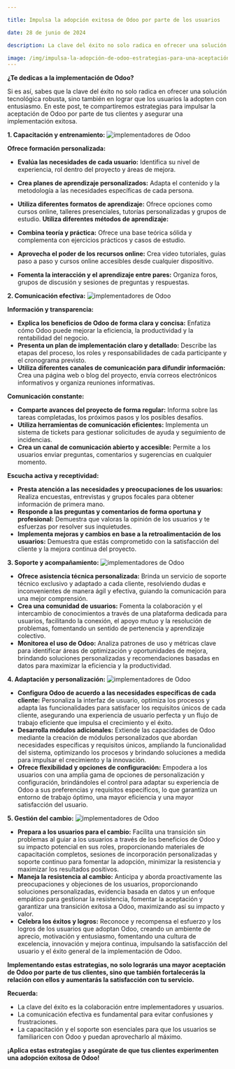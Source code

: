 ```yaml
---

title: Impulsa la adopción exitosa de Odoo por parte de los usuarios

date: 28 de junio de 2024

description: La clave del éxito no solo radica en ofrecer una solución tecnológica robusta, sino también en lograr que los usuarios la adopten con entusiasmo.

image: /img/impulsa-la-adopción-de-odoo-estrategias-para-una-aceptación-exitosa-por-parte-de-los-usuarios.svg
---
```





**¿Te dedicas a la implementación de Odoo?**

Si es así, sabes que la clave del éxito no solo radica en ofrecer una solución tecnológica robusta, sino también en lograr que los usuarios la adopten con entusiasmo. En este post, te compartiremos estrategias para impulsar la aceptación de Odoo por parte de tus clientes y asegurar una implementación exitosa.

**1. Capacitación y entrenamiento:**
![implementadores de Odoo](https://res.cloudinary.com/dn5cltdre/image/upload/c_crop,g_auto,h_500,w_1200/alphaqueb/Odoo/adbxxj0bxlsilitxih59.jpg)

**Ofrece formación personalizada:**

- **Evalúa las necesidades de cada usuario:** Identifica su nivel de experiencia, rol dentro del proyecto y áreas de mejora.
- **Crea planes de aprendizaje personalizados:** Adapta el contenido y la metodología a las necesidades específicas de cada persona.
- **Utiliza diferentes formatos de aprendizaje:** Ofrece opciones como cursos online, talleres presenciales, tutorías personalizadas y grupos de estudio.
**Utiliza diferentes métodos de aprendizaje:**

- **Combina teoría y práctica:** Ofrece una base teórica sólida y complementa con ejercicios prácticos y casos de estudio.
- **Aprovecha el poder de los recursos online:** Crea video tutoriales, guías paso a paso y cursos online accesibles desde cualquier dispositivo.
- **Fomenta la interacción y el aprendizaje entre pares:** Organiza foros, grupos de discusión y sesiones de preguntas y respuestas.

**2. Comunicación efectiva:**
![implementadores de Odoo](https://res.cloudinary.com/dn5cltdre/image/upload/v1709102861/alphaqueb/Odoo/mlbmncmphq5is1dxey2j.jpg)

**Información y transparencia:**

- **Explica los beneficios de Odoo de forma clara y concisa:** Enfatiza cómo Odoo puede mejorar la eficiencia, la productividad y la rentabilidad del negocio.
- **Presenta un plan de implementación claro y detallado:** Describe las etapas del proceso, los roles y responsabilidades de cada participante y el cronograma previsto.
- **Utiliza diferentes canales de comunicación para difundir información:** Crea una página web o blog del proyecto, envía correos electrónicos informativos y organiza reuniones informativas.

**Comunicación constante:**

- **Comparte avances del proyecto de forma regular:** Informa sobre las tareas completadas, los próximos pasos y los posibles desafíos.
- **Utiliza herramientas de comunicación eficientes:** Implementa un sistema de tickets para gestionar solicitudes de ayuda y seguimiento de incidencias.
- **Crea un canal de comunicación abierto y accesible:** Permite a los usuarios enviar preguntas, comentarios y sugerencias en cualquier momento.

**Escucha activa y receptividad:**

- **Presta atención a las necesidades y preocupaciones de los usuarios:** Realiza encuestas, entrevistas y grupos focales para obtener información de primera mano.
- **Responde a las preguntas y comentarios de forma oportuna y profesional:** Demuestra que valoras la opinión de los usuarios y te esfuerzas por resolver sus inquietudes.
- **Implementa mejoras y cambios en base a la retroalimentación de los usuarios:** Demuestra que estás comprometido con la satisfacción del cliente y la mejora continua del proyecto.

**3. Soporte y acompañamiento:**
![implementadores de Odoo](https://res.cloudinary.com/dn5cltdre/image/upload/v1709102865/alphaqueb/Odoo/jrofmwrmk65fnxhrqqz6.jpg)

- **Ofrece asistencia técnica personalizada:** Brinda un servicio de soporte técnico exclusivo y adaptado a cada cliente, resolviendo dudas e inconvenientes de manera ágil y efectiva, guiando la comunicación para una mejor comprensión.
- **Crea una comunidad de usuarios:** Fomenta la colaboración y el intercambio de conocimientos a través de una plataforma dedicada para usuarios, facilitando la conexión, el apoyo mutuo y la resolución de problemas, fomentando un sentido de pertenencia y aprendizaje colectivo.
- **Monitorea el uso de Odoo:** Analiza patrones de uso y métricas clave para identificar áreas de optimización y oportunidades de mejora, brindando soluciones personalizadas y recomendaciones basadas en datos para maximizar la eficiencia y la productividad.

**4. Adaptación y personalización:**
![implementadores de Odoo](https://res.cloudinary.com/dn5cltdre/image/upload/v1709102861/alphaqueb/Odoo/mlbmncmphq5is1dxey2j.jpg)

- **Configura Odoo de acuerdo a las necesidades específicas de cada cliente:** Personaliza la interfaz de usuario, optimiza los procesos y adapta las funcionalidades para satisfacer los requisitos únicos de cada cliente, asegurando una experiencia de usuario perfecta y un flujo de trabajo eficiente que impulsa el crecimiento y el éxito.
- **Desarrolla módulos adicionales:** Extiende las capacidades de Odoo mediante la creación de módulos personalizados que abordan necesidades específicas y requisitos únicos, ampliando la funcionalidad del sistema, optimizando los procesos y brindando soluciones a medida para impulsar el crecimiento y la innovación.
- **Ofrece flexibilidad y opciones de configuración:** Empodera a los usuarios con una amplia gama de opciones de personalización y configuración, brindándoles el control para adaptar su experiencia de Odoo a sus preferencias y requisitos específicos, lo que garantiza un entorno de trabajo óptimo, una mayor eficiencia y una mayor satisfacción del usuario.

**5. Gestión del cambio:**
![implementadores de Odoo](https://res.cloudinary.com/dn5cltdre/image/upload/v1709102858/alphaqueb/Odoo/rrseqveokrpdhrztnpzk.jpg)

- **Prepara a los usuarios para el cambio:** Facilita una transición sin problemas al guiar a los usuarios a través de los beneficios de Odoo y su impacto potencial en sus roles, proporcionando materiales de capacitación completos, sesiones de incorporación personalizadas y soporte continuo para fomentar la adopción, minimizar la resistencia y maximizar los resultados positivos.
- **Maneja la resistencia al cambio:** Anticipa y aborda proactivamente las preocupaciones y objeciones de los usuarios, proporcionando soluciones personalizadas, evidencia basada en datos y un enfoque empático para gestionar la resistencia, fomentar la aceptación y garantizar una transición exitosa a Odoo, maximizando así su impacto y valor.
- **Celebra los éxitos y logros:** Reconoce y recompensa el esfuerzo y los logros de los usuarios que adoptan Odoo, creando un ambiente de aprecio, motivación y entusiasmo, fomentando una cultura de excelencia, innovación y mejora continua, impulsando la satisfacción del usuario y el éxito general de la implementación de Odoo.

**Implementando estas estrategias, no solo lograrás una mayor aceptación de Odoo por parte de tus clientes, sino que también fortalecerás la relación con ellos y aumentarás la satisfacción con tu servicio.**

**Recuerda:**

- La clave del éxito es la colaboración entre implementadores y usuarios.
- La comunicación efectiva es fundamental para evitar confusiones y frustraciones.
- La capacitación y el soporte son esenciales para que los usuarios se familiaricen con Odoo y puedan aprovecharlo al máximo.

**¡Aplica estas estrategias y asegúrate de que tus clientes experimenten una adopción exitosa de Odoo!**